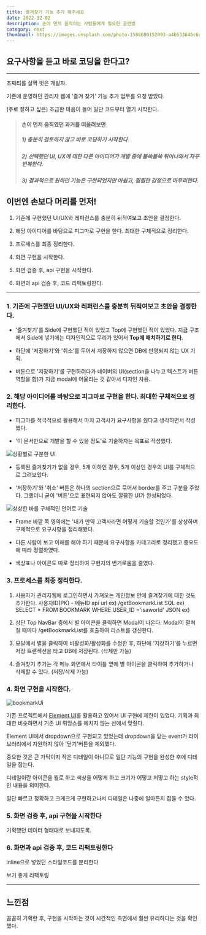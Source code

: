 ```yaml
---
title: 즐겨찾기 기능 추가 해주세요
date: 2022-12-02
description: 손이 먼저 움직이는 사람들에게 필요한 훈련법
category: next
thumbnail: https://images.unsplash.com/photo-1588680152893-a4b533646c6e?ixlib=rb-4.0.3&ixid=MnwxMjA3fDB8MHxwaG90by1wYWdlfHx8fGVufDB8fHx8&auto=format&fit=crop&w=1052&q=80
---
```


<h2 className={`dark:text-white`}>요구사항을 듣고 바로 코딩을 한다고?</h2>

---

초짜티를 살짝 벗은 개발자.

기존에 운영하던 관리자 웹에 '즐겨 찾기' 기능 추가 업무를 요청 받았다.

(주로 잘하고 싶은) 조급한 마음이 들어 일단 코드부터 열기 시작한다.

> #### 손이 먼저 움직였던 과거를 떠올려보면
> ##### 1) 충분히 검토하지 않고 바로 코딩하기 시작한다.
> ##### 2) 선택했던 UI, UX에 대한 다른 아이디어가 개발 중에 불쑥불쑥 튀어나와서 자꾸 번복한다.
> ##### 3) 결과적으로 원하던 기능은 구현되었지만 아쉽고, 찝찝한 감정으로 마무리한다.

## 이번엔 손보다 머리를 먼저!

1. 기존에 구현했던 UI/UX와 레퍼런스를 충분히 뒤적여보고 초안을 결정한다.

2. 해당 아이디어를 바탕으로 피그마로 구현을 한다. 최대한 구체적으로 정리한다.

3. 프로세스를 최종 정리한다.

4. 화면 구현을 시작한다.

5. 화면 검증 후, api 구현을 시작한다.

6. 화면과 api 검증 후, 코드 리팩토링한다.

---

### 1. 기존에 구현했던 UI/UX와 레퍼런스를 충분히 뒤적여보고 초안을 결정한다.

- '즐겨찾기'를 Side에 구현했던 적이 있었고 Top에 구현했던 적이 있었다. 지금 구조에서 Side에 넣기에는 디자인적으로 무리가 있어서 <b>Top에 배치하기로 한다.</b>

- 하단에 '저장하기'와 '취소'를 두어서 저장하지 않으면 DB에 반영되지 않는 UX 기획.

- 버튼으로 '저장하기'를 구현하려다가 네이버의 UI(section을 나누고 텍스트가 버튼 역할을 함)가 지금 modal에 어울리는 것 같아서 디자인 차용.


### 2. 해당 아이디어를 바탕으로 피그마로 구현을 한다. 최대한 구체적으로 정리한다.

- 피그마를 적극적으로 활용해서 마치 고객사가 요구사항을 줬다고 생각하면서 작성했다.

- '이 문서만으로 개발을 할 수 있을 정도'로 기술하자는 목표로 작성했다.

![상황별로 구분한 UI](https://user-images.githubusercontent.com/57585701/204979424-12cfa690-47b8-46d7-9be1-9ec79c8f1e0a.png)
* 등록된 즐겨찾기가 없을 경우, 5개 이하인 경우, 5개 이상인 경우의 UI를 구체적으로 그려보았다.

* '저장하기'와 '취소' 버튼은 하나의 section으로 묶어서 border를 주고 구분을 주었다. 그랬더니 굳이 '버튼'으로 표현되지 않아도 깔끔한 UI가 완성되었다.

![상상한 바를 구체적인 언어로 기술](https://user-images.githubusercontent.com/57585701/204979728-1e57744f-3944-4282-a706-2b0e41cf3b57.png)

* Frame 바깥 쪽 영역에는 '내가 만약 고객사라면 어떻게 기술할 것인가'를 상상하며 구체적으로 요구사항을 정리해봤다.

* 다른 사람이 보고 이해를 해야 하기 때문에 요구사항을 카테고리로 정리했고 중요도에 따라 정렬하였다.

* 색상표나 아이콘도 따로 정리하여 구현자의 번거로움을 줄였다.


### 3. 프로세스를 최종 정리한다.

1. 사용자가 관리자웹에 로그인하면서 가져오는 개인정보 안에 즐겨찾기에 대한 것도 추가한다. 사용자ID(PK) - 메뉴ID
api url ex) /getBookmarkList
SQL ex) SELECT * FROM BOOKMARK WHERE USER_ID ='isaworld'
JSON ex)

2. 상단 Top NavBar 중에서 별 아이콘을 클릭하면 Modal이 나온다. Modal이 펼쳐질 때마다 /getBookmarkList를 호출하여 리스트를 갱신한다.

3. 모달에서 별을 클릭하여 비활성화/활성화를 수정한 후, 하단에 '저장하기'를 누르면 저장 트랜젝션을 타고 DB에 저장된다. (삭제만 가능)

4. 즐겨찾기 추가는 각 메뉴 화면에서 타이틀 옆에 별 아이콘을 클릭하여 추가하거나 삭제할 수 있다. (저장/삭제 가능)


### 4. 화면 구현을 시작한다.

![bookmarkUi](https://user-images.githubusercontent.com/57585701/205220762-78bb99d6-1a1d-4b81-8415-8266d0888070.gif)

기존 프로젝트에서 [Element UI](https://element.eleme.io/#/en-US/component/dropdown)를 활용하고 있어서 UI 구현에 제한이 있었다. 기획과 최대한 비슷하면서 기존 UI 뤼앙스를 헤치지 않는 선에서 맞췄다.

Element UI에서 dropdown으로 구현되고 있었는데 dropdown을 닫는 event가 라이브러리에서 지원하지 않아 '닫기'버튼을 제외했다.


중요한 것은 큰 가닥이지 작은 디테일이 아니므로 일단 기능의 구현을 완성한 후에 디테일을 잡는다.

디테일이란 아이콘을 뭘로 하고 색상을 어떻게 하고 크기가 어떻고 저떻고 하는 style적인 내용을 의미한다.

일단 빠르고 정확하고 크게크게 구현하고나서 디테일은 나중에 얼마든지 잡을 수 있다.


### 5. 화면 검증 후, api 구현을 시작한다

기획했던 데이터 형태대로 보내지도록.

### 6. 화면과 api 검증 후, 코드 리팩토링한다

inline으로 넣었던 스타일코드를 분리한다

보기 좋게 리팩토링

---

## 느낀점
꼼꼼히 기획한 후, 구현을 시작하는 것이 시간적인 측면에서 훨씬 유리하다는 것을 확인했다.

